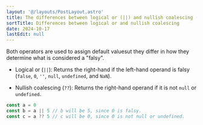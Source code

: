 ```yaml
---
layout: '@/layouts/PostLayout.astro'
title: The differences between logical or (||) and nullish coalescing (??) operators
sortTitle: Differences between logical or and nullish coalescing
date: 2024-10-17
lastEdit: null
---
```



Both operators are used to assign default valuesut they differ in how they determine what is considered a "falsy".

- Logical or (`||`): Returns the right-hand if the left-hand operand is falsy (`false`, `0`, `''`, `null`, `undefined`, and `NaN`).

- Nullish coalescing (`??`): Returns the right-hand operand if it is not `null` or `undefined`.

```javascript
const a = 0
const b = a || 5 // b will be 5, since 0 is falsy.
const c = a ?? 5 // c will be 0, since 0 is not null or undefined.
```
